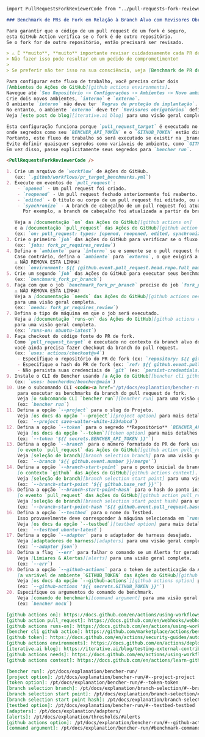 ```markdown
import PullRequestsForkReviewerCode from "../pull-requests-fork-reviewer-code.mdx";

### Benchmark de PRs de Fork em Relação à Branch Alvo com Revisores Obrigatórios

Para garantir que o código de um pull request de um fork é seguro,
esta GitHub Action verifica se o fork é de outro repositório.
Se o fork for de outro repositório, então precisará ser revisado.

> ⚠️ É **muito**, **muito** importante revisar cuidadosamente cada PR de fork antes de aprovar!
> Não fazer isso pode resultar em um pedido de comprometimento!
>
> Se preferir não ter isso na sua consciência, veja [Benchmark de PR de Fork e Upload a partir da Branch Padrão][benchmark fork pr and upload from default branch] acima.

Para configurar este fluxo de trabalho, você precisa criar dois
[Ambientes de Ações do GitHub][github actions environments].
Navegue até `Seu Repositório -> Configurações -> Ambientes -> Novo ambiente`.
Crie dois novos ambientes, `interno` e `externo`.
O ambiente `interno` não deve ter `Regras de proteção de implantação`.
No entanto, o ambiente `externo` deve ter `Revisores obrigatórios` definidos para aqueles confiáveis para revisar PRs de fork antes de fazer o benchmark.
Veja [este post do blog][iterative.ai blog] para uma visão geral completa.

Esta configuração funciona porque `pull_request_target` é executado no contexto da branch alvo do pull request,
onde segredos como seu `BENCHER_API_TOKEN` e o `GITHUB_TOKEN` estão disponíveis.
Portanto, este fluxo de trabalho só será executado se existir na _branch alvo_.
Evite definir quaisquer segredos como variáveis de ambiente, como `GITHUB_TOKEN` e `BENCHER_API_TOKEN`.
Em vez disso, passe explicitamente seus segredos para `bencher run`.

<PullRequestsForkReviewerCode />

1. Crie um arquivo de `workflow` de Ações do GitHub.
   (ex: `.github/workflows/pr_target_benchmarks.yml`)
2. Execute em eventos de `pull_request`:
    - `opened` - Um pull request foi criado.
    - `reopened` - Um pull request fechado anteriormente foi reaberto.
    - `edited` - O título ou corpo de um pull request foi editado, ou a branch base de um pull request foi alterada.
    - `synchronize` - A branch de cabeçalho de um pull request foi atualizada.
      Por exemplo, a branch de cabeçalho foi atualizada a partir da branch base ou novos commits foram enviados para a branch de cabeçalho.

   Veja a [documentação `on` das Ações do GitHub][github actions on]
   e a [documentação `pull_request` das Ações do GitHub][github action pull_request] para uma visão geral completa.
   (ex: `on: pull_request: types: [opened, reopened, edited, synchronize]`)
3. Crie o primeiro `job` das Ações do GitHub para verificar se o fluxo de trabalho requer revisão.
   (ex: `jobs: fork_pr_requires_review`)
4. Defina o `ambiente` para `interno` se e somente se o pull request for do mesmo repositório.
   Caso contrário, defina o `ambiente` para `externo`, o que exigirá a aprovação de um revisor para continuar.
   ⚠️ NÃO REMOVA ESTA LINHA!
   (ex: `environment: ${{ (github.event.pull_request.head.repo.full_name == github.repository && 'interno') || 'externo' }}`)
5. Crie um segundo `job` das Ações do GitHub para executar seus benchmarks.
   (ex: `benchmark_fork_pr_branch`)
6. Faça com que o job `benchmark_fork_pr_branch` precise do job `fork_pr_requires_review` para ser executado.
   ⚠️ NÃO REMOVA ESTA LINHA!
   Veja a [documentação `needs` das Ações do GitHub][github actions needs]
   para uma visão geral completa.
   (ex: `needs: fork_pr_requires_review`)
7. Defina o tipo de máquina em que o job será executado.
   Veja a [documentação `runs-on` das Ações do GitHub][github actions runs-on]
   para uma visão geral completa.
   (ex: `runs-on: ubuntu-latest`)
8. Faça checkout do código fonte do PR de fork.
   Como `pull_request_target` é executado no contexto da branch alvo do pull request,
   você ainda precisa fazer checkout da branch do pull request.
   (ex: `uses: actions/checkout@v4`)
    - Especifique o repositório do PR de fork (ex: `repository: ${{ github.event.pull_request.head.repo.full_name }}`)
    - Especifique o hash do PR de fork (ex: `ref: ${{ github.event.pull_request.head.sha }}`)
    - Não persista suas credenciais de `git` (ex: `persist-credentials: false`)
9. Instale o CLI do Bencher usando [a Ação do GitHub][bencher cli github action].
   (ex: `uses: bencherdev/bencher@main`)
10. Use o subcomando CLI <code><a href="/pt/docs/explanation/bencher-run/">bencher run</a></code>
    para executar os benchmarks da branch do pull request de fork.
    Veja [o subcomando CLI `bencher run`][bencher run] para uma visão geral completa.
    (ex: `bencher run`)
11. Defina a opção `--project` para o slug do Projeto.
    Veja [os docs da opção `--project`][project option] para mais detalhes.
    (ex: `--project save-walter-white-1234abcd`)
12. Defina a opção `--token` para o segredo **Repositório** `BENCHER_API_TOKEN`.
    Veja [os docs da opção `--token`][token option] para mais detalhes.
    (ex: `--token '${{ secrets.BENCHER_API_TOKEN }}'`)
13. Defina a opção `--branch` para o número formatado do PR de fork usando
    [o evento `pull_request` das Ações do GitHub][github action pull_request].
    Veja [seleção de branch][branch selection branch] para uma visão geral completa.
    (ex: `--branch '${{ github.event.number }}/merge'`)
14. Defina a opção `--branch-start-point` para o ponto inicial da branch base do PR de fork usando
    [o contexto `github` das Ações do GitHub][github actions context].
    Veja [seleção de branch][branch selection start point] para uma visão geral completa.
    (ex: `--branch-start-point '${{ github.base_ref }}'`)
15. Defina a opção `--branch-start-point-hash` para o hash do ponto inicial da branch base do PR de fork usando
    [o evento `pull_request` das Ações do GitHub][github action pull_request].
    Veja [seleção de branch][branch selection start point hash] para uma visão geral completa.
    (ex: `--branch-start-point-hash '${{ github.event.pull_request.base.sha }}'`)
16. Defina a opção `--testbed` para o nome do Testbed.
    Isso provavelmente deve corresponder à máquina selecionada em `runs-on`.
    Veja [os docs da opção `--testbed`][testbed option] para mais detalhes.
    (ex: `--testbed ubuntu-latest`)
17. Defina a opção `--adapter` para o adaptador de harness desejado.
    Veja [adaptadores de harness][adapters] para uma visão geral completa.
    (ex: `--adapter json`)
18. Defina a flag `--err` para falhar o comando se um Alerta for gerado.
    Veja [Limiares & Alertas][alerts] para uma visão geral completa.
    (ex: `--err`)
19. Defina a opção `--github-actions` para o token de autenticação da API do GitHub para postar resultados como um comentário no Pull Request usando
    [a variável de ambiente `GITHUB_TOKEN` das Ações do GitHub][github token].
    Veja [os docs da opção `--github-actions`][github actions option] para mais detalhes.
    (ex: `--github-actions '${{ secrets.GITHUB_TOKEN }}'`)
20. Especifique os argumentos do comando de benchmark.
    Veja [comando de benchmark][command argument] para uma visão geral completa.
    (ex: `bencher mock`)

[github actions on]: https://docs.github.com/en/actions/using-workflows/workflow-syntax-for-github-actions#on
[github action pull_request]: https://docs.github.com/en/webhooks/webhook-events-and-payloads#pull_request
[github actions runs-on]: https://docs.github.com/en/actions/using-workflows/workflow-syntax-for-github-actions#jobsjob_idruns-on
[bencher cli github action]: https://github.com/marketplace/actions/bencher-cli
[github token]: https://docs.github.com/en/actions/security-guides/automatic-token-authentication
[github actions environments]: https://docs.github.com/en/actions/deployment/targeting-different-environments/using-environments-for-deployment#using-an-environment
[iterative.ai blog]: https://iterative.ai/blog/testing-external-contributions-using-github-actions-secrets
[github actions needs]: https://docs.github.com/en/actions/using-workflows/workflow-syntax-for-github-actions#jobsjob_idneeds
[github actions context]: https://docs.github.com/en/actions/learn-github-actions/contexts#github-context

[bencher run]: /pt/docs/explanation/bencher-run/
[project option]: /pt/docs/explanation/bencher-run/#--project-project
[token option]: /pt/docs/explanation/bencher-run/#--token-token
[branch selection branch]: /pt/docs/explanation/branch-selection/#--branch-branch
[branch selection start point]: /pt/docs/explanation/branch-selection/#--branch-start-point-branch
[branch selection start point hash]: /pt/docs/explanation/branch-selection/#--branch-start-point-hash-hash
[testbed option]: /pt/docs/explanation/bencher-run/#--testbed-testbed
[adapters]: /pt/docs/explanation/adapters/
[alerts]: /pt/docs/explanation/thresholds/#alerts
[github actions option]: /pt/docs/explanation/bencher-run/#--github-actions-github_token
[command argument]: /pt/docs/explanation/bencher-run/#benchmark-command
```